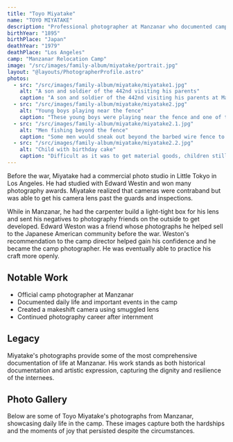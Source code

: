 ```yaml
---
title: "Toyo Miyatake"
name: "TOYO MIYATAKE"
description: "Professional photographer at Manzanar who documented camp life despite camera restrictions"
birthYear: "1895"
birthPlace: "Japan"
deathYear: "1979"
deathPlace: "Los Angeles"
camp: "Manzanar Relocation Camp"
image: "/src/images/family-album/miyatake/portrait.jpg"
layout: "@layouts/PhotographerProfile.astro"
photos:
  - src: "/src/images/family-album/miyatake/miyatake1.jpg"
    alt: "A son and soldier of the 442nd visiting his parents"
    caption: "A son and soldier of the 442nd visiting his parents at Manzanar Concentration Camp. Photo copyright by Archie Miyatake."
  - src: "/src/images/family-album/miyatake/miyatake2.jpg"
    alt: "Young boys playing near the fence"
    caption: "These young boys were playing near the fence and one of the guard tower of the camp. Photo copyright by Archie Miyatake."
  - src: "/src/images/family-album/miyatake/miyatake2.1.jpg"
    alt: "Men fishing beyond the fence"
    caption: "Some men would sneak out beyond the barbed wire fence to go fishing for several days."
  - src: "/src/images/family-album/miyatake/miyatake2.2.jpg"
    alt: "Child with birthday cake"
    caption: "Difficult as it was to get material goods, children still had birthdays to celebrate. Bartering was common to get birthday cakes from the cook."
---
```


Before the war, Miyatake had a commercial photo studio in Little Tokyo in Los Angeles. He had studied with Edward Westin and won many photography awards. Miyatake realized that cameras were contraband but was able to get his camera lens past the guards and inspections. 

While in Manzanar, he had the carpenter build a light-tight box for his lens and sent his negatives to photography friends on the outside to get developed. Edward Weston was a friend whose photographs he helped sell to the Japanese American community before the war. Weston's recommendation to the camp director helped gain his confidence and he became the camp photographer. He was eventually able to practice his craft more openly.

## Notable Work
- Official camp photographer at Manzanar
- Documented daily life and important events in the camp
- Created a makeshift camera using smuggled lens
- Continued photography career after internment

## Legacy
Miyatake's photographs provide some of the most comprehensive documentation of life at Manzanar. His work stands as both historical documentation and artistic expression, capturing the dignity and resilience of the internees.

## Photo Gallery
Below are some of Toyo Miyatake's photographs from Manzanar, showcasing daily life in the camp. These images capture both the hardships and the moments of joy that persisted despite the circumstances.
